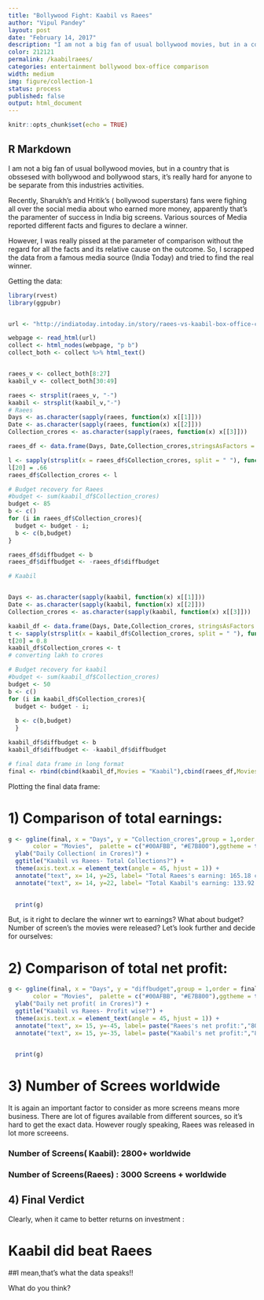 ```yaml
---
title: "Bollywood Fight: Kaabil vs Raees"
author: "Vipul Pandey"
layout: post
date: "February 14, 2017"
description: "I am not a big fan of usual bollywood movies, but in a country that is obssesed with bollywood and bollywood    stars, it's really hard for anyone to be separate from this industries activities."
color: 212121
permalink: /kaabilraees/
categories: entertainment bollywood box-office comparison
width: medium
img: figure/collection-1
status: process
published: false
output: html_document
---
```


```r
knitr::opts_chunk$set(echo = TRUE)
```

## R Markdown

I am not a big fan of usual bollywood movies, but in a country that is obssesed with bollywood and bollywood stars, it's really hard for anyone to be separate from this industries activities.

Recently, Sharukh's and Hritik's ( bollywood superstars) fans were fighing all over the social media about who earned more money, apparently that's the paramenter of success in India big screens. Various sources of Media reported different facts and figures to declare a winner.

However, I was really pissed at the parameter of comparison without the regard for all the facts and its relative cause on the outcome. So, I scrapped the data  from a famous media source (India Today) and tried to find the real winner.

Getting the data:
```r
library(rvest)
library(ggpubr)


url <- "http://indiatoday.intoday.in/story/raees-vs-kaabil-box-office-collection-shah-rukh-hrithik-jolly-llb-2/1/882219.html"

webpage <- read_html(url)
collect <- html_nodes(webpage, "p b")
collect_both <- collect %>% html_text()


raees_v <- collect_both[8:27]
kaabil_v <- collect_both[30:49]

raees <- strsplit(raees_v, "-")
kaabil <- strsplit(kaabil_v,"-")
# Raees 
Days <- as.character(sapply(raees, function(x) x[[1]]))
Date <- as.character(sapply(raees, function(x) x[[2]]))
Collection_crores <- as.character(sapply(raees, function(x) x[[3]]))

raees_df <- data.frame(Days, Date,Collection_crores,stringsAsFactors = FALSE)

l <- sapply(strsplit(x = raees_df$Collection_crores, split = " "), function(x) as.numeric(x[[3]]))
l[20] = .66
raees_df$Collection_crores <- l

# Budget recovery for Raees
#budget <- sum(kaabil_df$Collection_crores)
budget <- 85
b <- c()
for (i in raees_df$Collection_crores){
  budget <- budget - i;
  b <- c(b,budget)
}

raees_df$diffbudget <- b
raees_df$diffbudget <- -raees_df$diffbudget

# Kaabil 


Days <- as.character(sapply(kaabil, function(x) x[[1]]))
Date <- as.character(sapply(kaabil, function(x) x[[2]]))
Collection_crores <- as.character(sapply(kaabil, function(x) x[[3]]))

kaabil_df <- data.frame(Days, Date,Collection_crores, stringsAsFactors = FALSE)
t <- sapply(strsplit(x = kaabil_df$Collection_crores, split = " "), function(x) as.numeric(x[[3]]))
t[20] = 0.8
kaabil_df$Collection_crores <- t
# converting lakh to crores

# Budget recovery for kaabil
#budget <- sum(kaabil_df$Collection_crores)
budget <- 50
b <- c()
for (i in kaabil_df$Collection_crores){
  budget <- budget - i; 
  
  b <- c(b,budget)
  }

kaabil_df$diffbudget <- b
kaabil_df$diffbudget <- -kaabil_df$diffbudget

# final data frame in long format
final <- rbind(cbind(kaabil_df,Movies = "Kaabil"),cbind(raees_df,Movies = "Raees"))

```

Plotting the final data frame:

# 1) Comparison of total earnings:
```r

g <- ggline(final, x = "Days", y = "Collection_crores",group = 1,order = final$Days,
       color = "Movies",  palette = c("#00AFBB", "#E7B800"),ggtheme = theme_gray(),size = 2) +
  ylab("Daily Collection( in Crores)") + 
  ggtitle("Kaabil vs Raees- Total Collections?") + 
  theme(axis.text.x = element_text(angle = 45, hjust = 1)) + 
  annotate("text", x= 14, y=25, label= "Total Raees's earning: 165.18 cr", color = "#E7B800",size = 6) + 
  annotate("text", x= 14, y=22, label= "Total Kaabil's earning: 133.92 cr",color = "#00AFBB",size = 6) 
  

  print(g)
```

But, is it right to declare the winner wrt to earnings? What about budget? Number of screen's the movies were released?
Let's look further and decide for ourselves:

# 2) Comparison of total net profit:
```r

g <- ggline(final, x = "Days", y = "diffbudget",group = 1,order = final$Days,
       color = "Movies",  palette = c("#00AFBB", "#E7B800"),ggtheme = theme_gray(),size = 2) +
  ylab("Daily net profit( in Crores)") + 
  ggtitle("Kaabil vs Raees- Profit wise?") + 
  theme(axis.text.x = element_text(angle = 45, hjust = 1)) + 
  annotate("text", x= 15, y=-45, label= paste("Raees's net profit:","80.18 cr"), color = "#E7B800",size = 6) + 
  annotate("text", x= 15, y=-35, label= paste("Kaabil's net profit:","83.91 cr"),color = "#00AFBB",size = 6) 
  

  print(g)
```


# 3) Number of Screes worldwide

It is again an important factor to consider as more screens means more business. There are lot of figures available from different sources, so it's hard to get the exact data. However rougly speaking, Raees was released in lot more screeens.

### Number of Screens( Kaabil): 2800+ worldwide
### Number of Screens(Raees) : 3000 Screens + worldwide

## 4) Final Verdict

Clearly, when it came to better returns on investment :

# Kaabil did beat Raees

##I mean,that's what the data speaks!!

What do you think?
